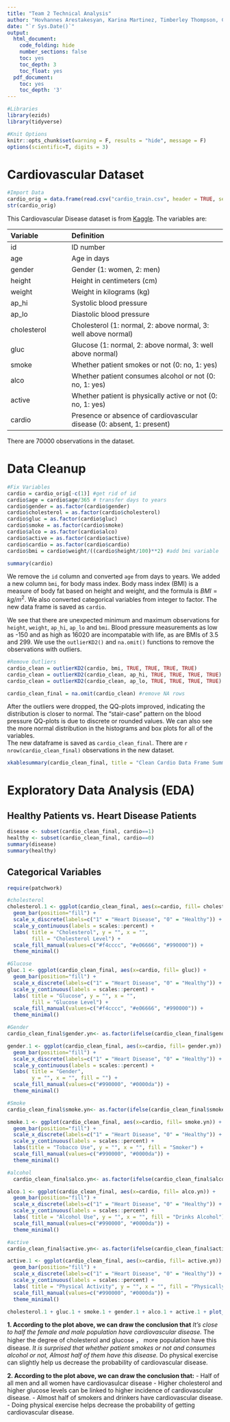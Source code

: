```yaml
---
title: "Team 2 Technical Analysis"
author: "Hovhannes Arestakesyan, Karina Martinez, Timberley Thompson, Chenxu Wang, & Zhe Yu"
date: "`r Sys.Date()`"
output:
  html_document:
    code_folding: hide
    number_sections: false
    toc: yes
    toc_depth: 3
    toc_float: yes
  pdf_document:
    toc: yes
    toc_depth: '3'
---
```


```r
#Libraries
library(ezids)
library(tidyverse)

#Knit Options
knitr::opts_chunk$set(warning = F, results = "hide", message = F)
options(scientific=T, digits = 3) 
```

# Cardiovascular Dataset
```r
#Import Data
cardio_orig = data.frame(read.csv("cardio_train.csv", header = TRUE, sep=';'))
str(cardio_orig)
```
This Cardiovascular Disease dataset is from [Kaggle](https://www.kaggle.com/datasets/sulianova/cardiovascular-disease-dataset). The variables are:  

Variable |  Definition  
  :-     |  :---- 
id	 | ID number
age	 | Age in days
gender | Gender (1: women, 2: men)
height | Height in centimeters (cm)
weight | Weight in kilograms (kg)
ap_hi | Systolic blood pressure
ap_lo | Diastolic blood pressure
cholesterol | Cholesterol (1: normal, 2: above normal, 3: well above normal)
gluc | Glucose (1: normal, 2: above normal, 3: well above normal)
smoke | Whether patient smokes or not (0: no, 1: yes)
alco | Whether patient consumes alcohol or not (0: no, 1: yes)
active | Whether patient is physically active or not (0: no, 1: yes)
cardio | Presence or absence of cardiovascular disease (0: absent, 1: present)

There are 70000 observations in the dataset.

# Data Cleanup
```r
#Fix Variables
cardio = cardio_orig[-c(1)] #get rid of id
cardio$age = cardio$age/365 # transfer days to years
cardio$gender = as.factor(cardio$gender)
cardio$cholesterol = as.factor(cardio$cholesterol) 
cardio$gluc = as.factor(cardio$gluc)
cardio$smoke = as.factor(cardio$smoke)
cardio$alco = as.factor(cardio$alco)
cardio$active = as.factor(cardio$active)
cardio$cardio = as.factor(cardio$cardio)
cardio$bmi = cardio$weight/((cardio$height/100)**2) #add bmi variable

summary(cardio)
```

We remove the `id` column and converted `age` from days to years.  We added a new column `bmi`, for body mass index. Body mass index (BMI) is a measure of body fat based on height and weight, and the formula is $BMI = kg/m^2$. We also converted categorical variables from integer to factor. The new data frame is saved as `cardio`. 

We see that there are unexpected minimum and maximum observations for `height`, `weight`, `ap_hi`, `ap_lo` and `bmi`.  Blood pressure measurements as low as -150 and as high as 16020 are incompatable with life, as are BMIs of 3.5 and 299.  We use the `outlierKD2()` and `na.omit()` functions to remove the observations with outliers. 

```r
#Remove Outliers
cardio_clean = outlierKD2(cardio, bmi, TRUE, TRUE, TRUE, TRUE) 
cardio_clean = outlierKD2(cardio_clean, ap_hi, TRUE, TRUE, TRUE, TRUE) 
cardio_clean = outlierKD2(cardio_clean, ap_lo, TRUE, TRUE, TRUE, TRUE)

cardio_clean_final = na.omit(cardio_clean) #remove NA rows
```

After the outliers were dropped, the QQ-plots improved, indicating the distribution is closer to normal. The "stair-case" pattern on the blood pressure QQ-plots is due to discrete or rounded values. We can also see the more normal distribution in the histograms and box plots for all of the variables.  
The new dataframe is saved as `cardio_clean_final`. There are `r nrow(cardio_clean_final)` observations in the new dataset.

```r
xkablesummary(cardio_clean_final, title = "Clean Cardio Data Frame Summary" )
```

# Exploratory Data Analysis (EDA)
## Healthy Patients vs. Heart Disease Patients

```r
disease <- subset(cardio_clean_final, cardio==1)
healthy <- subset(cardio_clean_final, cardio==0)
summary(disease)
summary(healthy)

```

## Categorical Variables

```r
require(patchwork)

#cholesterol
cholesterol.1 <- ggplot(cardio_clean_final, aes(x=cardio, fill= cholesterol)) +
  geom_bar(position="fill") +
  scale_x_discrete(labels=c("1" = "Heart Disease", "0" = "Healthy")) +
  scale_y_continuous(labels = scales::percent) +
  labs( title = "Cholesterol", y = "", x = "",
        fill = "Cholesterol Level") +
  scale_fill_manual(values=c("#f4cccc", "#e06666", "#990000")) +
  theme_minimal()

#Glucose
gluc.1 <- ggplot(cardio_clean_final, aes(x=cardio, fill= gluc)) +
  geom_bar(position="fill") +
  scale_x_discrete(labels=c("1" = "Heart Disease", "0" = "Healthy")) +
  scale_y_continuous(labels = scales::percent) +
  labs( title = "Glucose", y = "", x = "",
        fill = "Glucose Level") +
  scale_fill_manual(values=c("#f4cccc", "#e06666", "#990000")) +
  theme_minimal()

#Gender
cardio_clean_final$gender.yn<- as.factor(ifelse(cardio_clean_final$gender== "1", "Women", "Men"))

gender.1 <- ggplot(cardio_clean_final, aes(x=cardio, fill= gender.yn)) +
  geom_bar(position="fill") +
  scale_x_discrete(labels=c("1" = "Heart Disease", "0" = "Healthy")) +
  scale_y_continuous(labels = scales::percent) +
  labs( title = "Gender",
        y = "", x = "", fill = "") +
  scale_fill_manual(values=c("#990000", "#0000da")) +
  theme_minimal()

#Smoke
cardio_clean_final$smoke.yn<- as.factor(ifelse(cardio_clean_final$smoke== "1", "Yes", "No"))

smoke.1 <- ggplot(cardio_clean_final, aes(x=cardio, fill= smoke.yn)) +
  geom_bar(position="fill") +
  scale_x_discrete(labels=c("1" = "Heart Disease", "0" = "Healthy")) +
  scale_y_continuous(labels = scales::percent) +
  labs(title = "Tobacco Use", y = "", x = "", fill = "Smoker") +
  scale_fill_manual(values=c("#990000", "#0000da")) +
  theme_minimal()

#alcohol
  cardio_clean_final$alco.yn<- as.factor(ifelse(cardio_clean_final$alco== "1", "Yes", "No"))

alco.1 <- ggplot(cardio_clean_final, aes(x=cardio, fill= alco.yn)) +
  geom_bar(position="fill") +
  scale_x_discrete(labels=c("1" = "Heart Disease", "0" = "Healthy")) +
  scale_y_continuous(labels = scales::percent) +
  labs( title = "Alcohol Use", y = "", x = "", fill = "Drinks Alcohol") +
  scale_fill_manual(values=c("#990000", "#0000da")) +
  theme_minimal()

#active
cardio_clean_final$active.yn<- as.factor(ifelse(cardio_clean_final$active== "1", "Yes", "No"))

active.1 <- ggplot(cardio_clean_final, aes(x=cardio, fill= active.yn)) +
  geom_bar(position="fill") +
  scale_x_discrete(labels=c("1" = "Heart Disease", "0" = "Healthy")) +
  scale_y_continuous(labels = scales::percent) +
  labs( title = "Physical Activity", y = "", x = "", fill = "Physically Active") +
  scale_fill_manual(values=c("#990000", "#0000da")) +
  theme_minimal()

cholesterol.1 + gluc.1 + smoke.1 + gender.1 + alco.1 + active.1 + plot_layout(ncol = 2)
```


**1. According to the plot above, we can draw the conclusion that**
*It's close to half the female and male population have cardiovascular disease.
*The higher the degree of cholesterol and glucose ， more population have this disease.
*It is surprised that whether patient smokes or not and consumes alcohol or not, Almost half of them have this disease.
* Do physical exercise can slightly help us decrease the probability of cardiovascular disease.

**2. According to the plot above, we can draw the conclusion that:**
- Half of all men and all women have cardiovasulcar disease
- Higher cholesterol and higher glucose levels can be linked to higher incidence of cardiovascular disease.
- Almost half of smokers and drinkers have cardiovascular disease.
- Doing physical exercise helps decrease the probability of getting cardiovascular disease.










